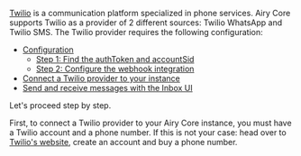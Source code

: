 [Twilio](https://www.twilio.com/) is a communication platform specialized in phone services. Airy Core supports Twilio as a provider of 2 different sources: Twilio WhatsApp and Twilio SMS.
The Twilio provider requires the following configuration:

- [Configuration](#configuration)
  - [Step 1: Find the authToken and accountSid](#step-1-find-the-authToken-and-accountSid)
  - [Step 2: Configure the webhook integration](#step-2-configure-the-webhook-integration)
- [Connect a Twilio provider to your instance](#connect-a-twilio-provider-to-your-instance)
- [Send and receive messages with the Inbox UI](#send-and-receive-messages-with-the-inbox-ui)

Let's proceed step by step.

First, to connect a Twilio provider to your Airy Core instance, you must have a Twilio account and a phone number. If this is not your case: head over to [Twilio's website](https://www.twilio.com/), create an account and buy a phone number.
